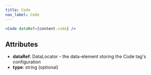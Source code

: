 ```yaml
---
title: Code
nav_label: Code
---
```


```jsx
<Code dataRef={content.code} />
```

## Attributes

* **dataRef**: DataLocator - the data-element storing the Code tag's configuration
* **type**: string (optional) 
